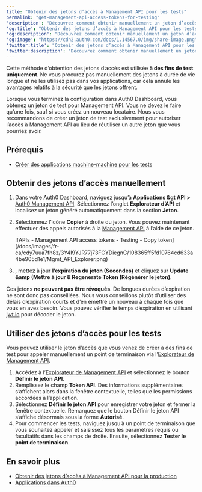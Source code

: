 ```yaml
---
title: "Obtenir des jetons d’accès à Management API pour les tests"
permalink: "get-management-api-access-tokens-for-testing"
'description': "Découvrez comment obtenir manuellement un jeton d’accès à des fins de test."
'og:title': "Obtenir des jetons d’accès à Management API pour les tests"
'og:description': "Découvrez comment obtenir manuellement un jeton d’accès à des fins de test."
'og:image': "https://cdn2.auth0.com/docs/1.14567.0/img/share-image.png"
'twitter:title': "Obtenir des jetons d’accès à Management API pour les tests"
'twitter:description': "Découvrez comment obtenir manuellement un jeton d’accès à des fins de test."
---
```


<Warning>

Cette méthode d’obtention des jetons d’accès est utilisée **à des fins de test uniquement**. Ne vous procurez pas manuellement des jetons à durée de vie longue et ne les utilisez pas dans vos applications, car cela annule les avantages relatifs à la sécurité que les jetons offrent.

</Warning>

Lorsque vous terminez la configuration dans <Tooltip href="/docs/docs/fr-ca/glossary?term=auth0-dashboard" tip="Auth0 Dashboard
Principal produit d’Auth0 pour configurer vos services." cta="Voir le glossaire">Auth0 Dashboard</Tooltip>, vous obtenez un jeton de test pour <Tooltip href="/docs/docs/fr-ca/glossary?term=management-api" tip="Management API
Un produit permettant aux clients d’effectuer des tâches administratives." cta="Voir le glossaire">Management API</Tooltip>. Vous ne devez le faire qu’une fois, sauf si vous créez un nouveau locataire. Nous vous recommandons de créer un jeton de test exclusivement pour autoriser l’accès à Management API au lieu de réutiliser un autre jeton que vous pourriez avoir.

## Prérequis

* [Créer des applications machine-machine pour les tests](/docs/fr-ca/get-started/apis/create-m2m-app-test)

## Obtenir des jetons d’accès manuellement

1. Dans votre Auth0 Dashboard, naviguez jusqu’à **Applications &gt API >** [Auth0 Management API](https://manage.auth0.com/#/apis/management/explorer). Sélectionnez l’onglet **Explorateur d’API**  et localisez un jeton généré automatiquement dans la section **Jeton**.
2. Sélectionnez l’icône **Copier** à droite du jeton. Vous pouvez maintenant effectuer des appels autorisés à la [Management API](/docs/fr-ca/api/management/v2) à l’aide de ce jeton.

   <Frame>![APIs - Management API access tokens - Testing - Copy token](/docs/images/fr-ca/cdy7uua7fh8z/3Y4I9YJR77j73FCYDiegnC/108365ff5fd10764cd633a4be905d1e1/Mgmt_API_Explorer.png)</Frame>

3. , mettez à jour **l’expiration du jeton (Secondes)** et cliquez sur **Update &amp (Mettre à jour & Regenerate Token (Régénérer le jeton)**.

<Warning>

Ces jetons **ne peuvent pas être révoqués**. De longues durées d’expiration ne sont donc pas conseillées. Nous vous conseillons plutôt d’utiliser des délais d’expiration courts et d’en émettre un nouveau à chaque fois que vous en avez besoin. Vous pouvez vérifier le temps d’expiration en utilisant [jwt.io](https://jwt.io/) pour décoder le jeton.

</Warning>

## Utiliser des jetons d’accès pour les tests

Vous pouvez utiliser le jeton d’accès que vous venez de créer à des fins de test pour appeler manuellement un point de terminaison via l’[Explorateur de Management API](/docs/fr-ca/api/management/v2).

1. Accédez à l’[Explorateur de Management API](/docs/fr-ca/api/management/v2#!) et sélectionnez le bouton **Définir le jeton API**.
2. Remplissez le champ **Token API**. Des informations supplémentaires s’affichent alors dans la fenêtre contextuelle, telles que les permissions accordées à l’application.
3. Sélectionnez **Définir le jeton API** pour enregistrer votre jeton et fermer la fenêtre contextuelle. Remarquez que le bouton Définir le jeton API s’affiche désormais sous la forme **Autorisé**.
4. Pour commencer les tests, naviguez jusqu’à un point de terminaison que vous souhaitez appeler et saisissez tous les paramètres requis ou facultatifs dans les champs de droite. Ensuite, sélectionnez **Tester le point de terminaison**.

## En savoir plus

* [Obtenir des jetons d’accès à Management API pour la production](/docs/fr-ca/secure/tokens/access-tokens/management-api-access-tokens/get-management-api-access-tokens-for-production)
* [Applications dans Auth0](/docs/fr-ca/get-started/applications)